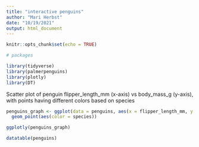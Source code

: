 ```yaml
---
title: "interactive penguins"
author: "Mari Herbst"
date: "10/19/2021"
output: html_document
---
```


```r
knitr::opts_chunk$set(echo = TRUE)

# packages

library(tidyverse)
library(palmerpenguins)
library(plotly)
library(DT)
```

Scatter plot of penguin flipper_length_mm (x-axis) vs body_mass_g (y-axis), with points having different colors based on species
```r
penguins_graph <- ggplot(data = penguins, aes(x = flipper_length_mm, y = body_mass_g)) +
  geom_point(aes(color = species))

ggplotly(penguins_graph)
```

```r
datatable(penguins)
```

